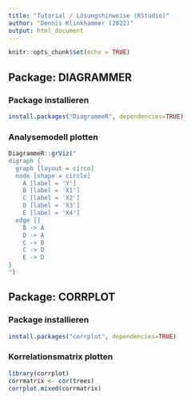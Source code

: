 ```yaml
---
title: "Tutorial / Lösungshinweise (RStudio)"
author: "Dennis Klinkhammer (2022)"
output: html_document
---
```


```r
knitr::opts_chunk$set(echo = TRUE)
```

## Package: DIAGRAMMER

### Package installieren

```r
install.packages("DiagrammeR", dependencies=TRUE)
```

### Analysemodell plotten

```r
DiagrammeR::grViz("
digraph {
  graph [layout = circo]
  node [shape = circle]
    A [label = 'Y']
    B [label = 'X1']
    C [label = 'X2']
    D [label = 'X3']
    E [label = 'X4']
  edge []
    B -> A
    D -> A
    C -> B
    C -> D
    E -> D
}
")
```

## Package: CORRPLOT

### Package installieren

```r
install.packages("corrplot", dependencies=TRUE)
```

### Korrelationsmatrix plotten

```r
library(corrplot)
corrmatrix <- cor(trees)
corrplot.mixed(corrmatrix)
```